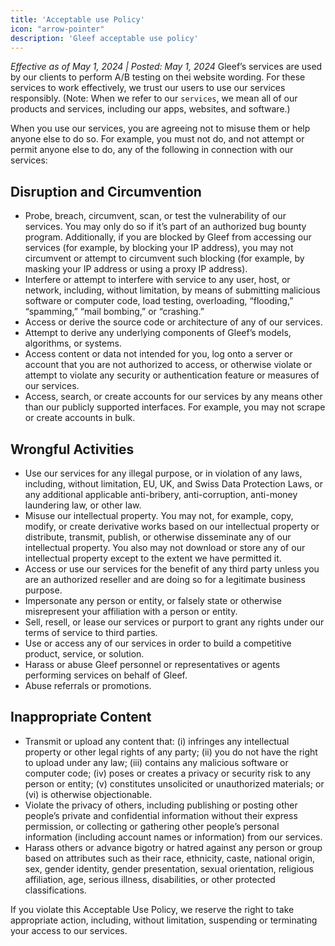 ```yaml
---
title: 'Acceptable use Policy'
icon: "arrow-pointer"
description: 'Gleef acceptable use policy'
---
```


_Effective as of May 1, 2024 | Posted: May 1, 2024_
Gleef’s services are used by our clients to perform A/B testing on thei website wording. For these services to work effectively, we trust our users to use our services responsibly.
(Note: When we refer to our `services`, we mean all of our products and services, including our apps, websites, and software.)

When you use our services, you are agreeing not to misuse them or help anyone else to do so. For example, you must not do, and not attempt or permit anyone else to do, any of the following in connection with our services:

## Disruption and Circumvention
- Probe, breach, circumvent, scan, or test the vulnerability of our services. You may only do so if it’s part of an authorized bug bounty program. Additionally, if you are blocked by Gleef from accessing our services (for example, by blocking your IP address), you may not circumvent or attempt to circumvent such blocking (for example, by masking your IP address or using a proxy IP address).
- Interfere or attempt to interfere with service to any user, host, or network, including, without limitation, by means of submitting malicious software or computer code, load testing, overloading, “flooding,” “spamming,” “mail bombing,” or “crashing.”
- Access or derive the source code or architecture of any of our services.
- Attempt to derive any underlying components of Gleef’s models, algorithms, or systems.
- Access content or data not intended for you, log onto a server or account that you are not authorized to access, or otherwise violate or attempt to violate any security or authentication feature or measures of our services.
- Access, search, or create accounts for our services by any means other than our publicly supported interfaces. For example, you may not scrape or create accounts in bulk.

## Wrongful Activities
- Use our services for any illegal purpose, or in violation of any laws, including, without limitation, EU, UK, and Swiss Data Protection Laws, or any additional applicable anti-bribery, anti-corruption, anti-money laundering law, or other law.
- Misuse our intellectual property. You may not, for example, copy, modify, or create derivative works based on our intellectual property or distribute, transmit, publish, or otherwise disseminate any of our intellectual property. You also may not download or store any of our intellectual property except to the extent we have permitted it.
- Access or use our services for the benefit of any third party unless you are an authorized reseller and are doing so for a legitimate business purpose.
- Impersonate any person or entity, or falsely state or otherwise misrepresent your affiliation with a person or entity.
- Sell, resell, or lease our services or purport to grant any rights under our terms of service to third parties.
- Use or access any of our services in order to build a competitive product, service, or solution.
- Harass or abuse Gleef personnel or representatives or agents performing services on behalf of Gleef.
- Abuse referrals or promotions.

## Inappropriate Content
- Transmit or upload any content that: (i) infringes any intellectual property or other legal rights of any party; (ii) you do not have the right to upload under any law; (iii) contains any malicious software or computer code; (iv) poses or creates a privacy or security risk to any person or entity; (v) constitutes unsolicited or unauthorized materials; or (vi) is otherwise objectionable.
- Violate the privacy of others, including publishing or posting other people’s private and confidential information without their express permission, or collecting or gathering other people’s personal information (including account names or information) from our services.
- Harass others or advance bigotry or hatred against any person or group based on attributes such as their race, ethnicity, caste, national origin, sex, gender identity, gender presentation, sexual orientation, religious affiliation, age, serious illness, disabilities, or other protected classifications.



If you violate this Acceptable Use Policy, we reserve the right to take appropriate action, including, without limitation, suspending or terminating your access to our services.